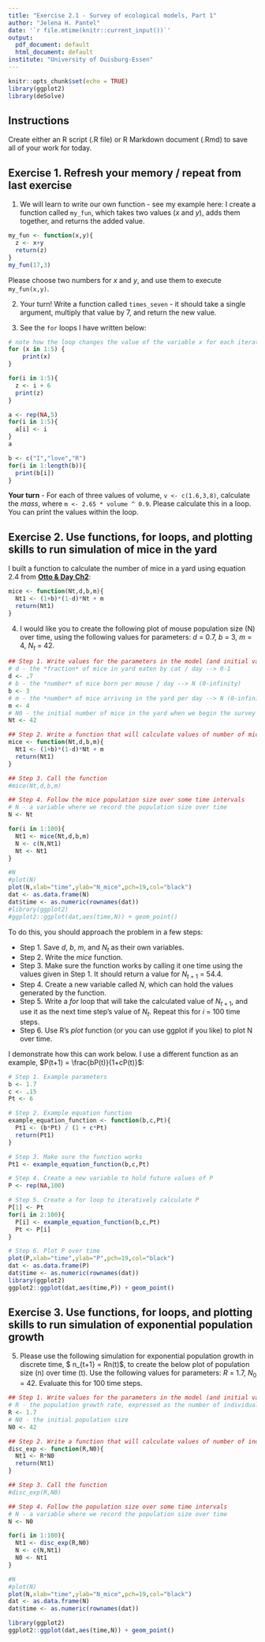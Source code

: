 ```yaml
---
title: "Exercise 2.1 - Survey of ecological models, Part 1"
author: "Jelena H. Pantel"
date: '`r file.mtime(knitr::current_input())`'
output:
  pdf_document: default
  html_document: default
institute: "University of Duisburg-Essen"
---
```


```r
knitr::opts_chunk$set(echo = TRUE)
library(ggplot2)
library(deSolve)
```

## Instructions
Create either an R script (.R file) or R Markdown document (.Rmd) to save all of your work for today.

## Exercise 1. Refresh your memory / repeat from last exercise

1. We will learn to write our own function - see my example here: I create a function called `my_fun`, which takes two values (*x* and *y*), adds them together, and returns the added value.

```r
my_fun <- function(x,y){
  z <- x+y
  return(z)
}
my_fun(17,3)
```

Please choose two numbers for *x* and *y*, and use them to execute `my_fun(x,y)`.

2. Your turn! Write a function called `times_seven` - it should take a single argument, multiply that value by 7, and return the new value.

3. See the `for` loops I have written below:

```r
# note how the loop changes the value of the variable x for each iteration of the loop: first x=1 and 'print(x)' is executed. Then x=2, then x=3, and so on.
for (x in 1:5) {
    print(x)
}
```

```r
for(i in 1:5){
  z <- i + 6
  print(z)
}
```

```r
a <- rep(NA,5)
for(i in 1:5){
  a[i] <- i
}
a
```

```r
b <- c("I","love","R")
for(i in 1:length(b)){
  print(b[i])
}
```

**Your turn** - For each of three values of volume, `v <- c(1.6,3,8)`, calculate the *mass*, where `m <- 2.65 * volume ^ 0.9`. Please calculate this in a loop. You can print the values within the loop.

## Exercise 2. Use functions, for loops, and plotting skills to run simulation of mice in the yard

I built a function to calculate the number of mice in a yard using equation 2.4 from [__Otto & Day Ch2__](./r2_OttoDay_Ch2.pdf):

```r
mice <- function(Nt,d,b,m){
  Nt1 <- (1+b)*(1-d)*Nt + m
  return(Nt1)
}
```
4. I would like you to create the following plot of mouse population size (N) over time, using the following values for parameters: *d* = 0.7, *b* = 3, *m* = 4, $N_t$ = 42.

```r
## Step 1. Write values for the parameters in the model (and initial values of state variables)
# d - the *fraction* of mice in yard eaten by cat / day --> 0-1
d <- .7
# b - the *number* of mice born per mouse / day --> N (0-infinity)
b <- 3
# m - the *number* of mice arriving in the yard per day --> N (0-infinity)
m <- 4
# N0 - the initial number of mice in the yard when we begin the survey
Nt <- 42

## Step 2. Write a function that will calculate values of number of mice from one time step to the next.
mice <- function(Nt,d,b,m){
  Nt1 <- (1+b)*(1-d)*Nt + m
  return(Nt1)
}

## Step 3. Call the function
#mice(Nt,d,b,m)

## Step 4. Follow the mice population size over some time intervals
# N - a variable where we record the population size over time
N <- Nt

for(i in 1:100){
  Nt1 <- mice(Nt,d,b,m)
  N <- c(N,Nt1)
  Nt <- Nt1
}

#N
#plot(N)
plot(N,xlab="time",ylab="N_mice",pch=19,col="black")
dat <- as.data.frame(N)
dat$time <- as.numeric(rownames(dat))
#library(ggplot2)
#ggplot2::ggplot(dat,aes(time,N)) + geom_point()
```
To do this, you should approach the problem in a few steps:

* Step 1. Save *d*, *b*, *m*, and $N_t$ as their own variables.
* Step 2. Write the *mice* function.
* Step 3. Make sure the function works by calling it one time using the values given in Step 1. It should return a value for $N_{t+1}$ = 54.4.
* Step 4. Create a new variable called *N*, which can hold the values generated by the function.
* Step 5. Write a *for* loop that will take the calculated value of $N_{t+1}$, and use it as the next time step's value of $N_t$. Repeat this for *i* = 100 time steps.
* Step 6. Use R's *plot* function (or you can use ggplot if you like) to plot N over time.

I demonstrate how this can work below. I use a different function as an example, $P(t+1) = \frac{bP(t)}{1+cP(t)}$:

```r
# Step 1. Example parameters
b <- 1.7
c <- .15
Pt <- 6

# Step 2. Example equation function
example_equation_function <- function(b,c,Pt){
  Pt1 <- (b*Pt) / (1 + c*Pt)
  return(Pt1)
}

# Step 3. Make sure the function works
Pt1 <- example_equation_function(b,c,Pt)

# Step 4. Create a new variable to hold future values of P
P <- rep(NA,100)

# Step 5. Create a for loop to iteratively calculate P
P[1] <- Pt
for(i in 2:100){
  P[i] <- example_equation_function(b,c,Pt)
  Pt <- P[i]
}

# Step 6. Plot P over time
plot(P,xlab="time",ylab="P",pch=19,col="black")
dat <- as.data.frame(P)
dat$time <- as.numeric(rownames(dat))
library(ggplot2)
ggplot2::ggplot(dat,aes(time,P)) + geom_point()
```

## Exercise 3. Use functions, for loops, and plotting skills to run simulation of exponential population growth

5. Please use the following simulation for exponential population growth in discrete time, $ n_{t+1} = Rn(t)$, to create the below plot of population size (n) over time (t). Use the following values for parameters: *R* = 1.7, $N_0$ = 42. Evaluate this for 100 time steps.

```r
## Step 1. Write values for the parameters in the model (and initial values of state variables)
# R - the population growth rate, expressed as the number of individuals that replace an individual in the population (where R=1 is each individual replacing itself, and therefore no change in population size over time) --> N (-infinity - infinity)
R <- 1.7
# N0 - the initial population size
N0 <- 42

## Step 2. Write a function that will calculate values of number of individuals from one time step to the next.
disc_exp <- function(R,N0){
  Nt1 <- R*N0
  return(Nt1)
}

## Step 3. Call the function
#disc_exp(R,N0)

## Step 4. Follow the population size over some time intervals
# N - a variable where we record the population size over time
N <- N0

for(i in 1:100){
  Nt1 <- disc_exp(R,N0)
  N <- c(N,Nt1)
  N0 <- Nt1
}
```

```r
#N
#plot(N)
plot(N,xlab="time",ylab="N_mice",pch=19,col="black")
dat <- as.data.frame(N)
dat$time <- as.numeric(rownames(dat))

library(ggplot2)
ggplot2::ggplot(dat,aes(time,N)) + geom_point()
```






